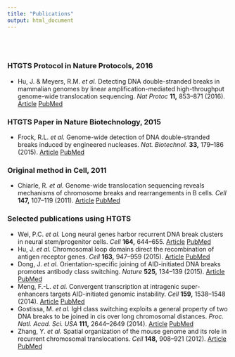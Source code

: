 ```yaml
---
title: "Publications"
output: html_document
---
```


<br>
<br>

### HTGTS Protocol in Nature Protocols, 2016

- Hu, J. & Meyers, R.M. *et al.* Detecting DNA double-stranded breaks in mammalian genomes by linear amplification-mediated high-throughput genome-wide translocation sequencing. *Nat Protoc* **11,** 853–871 (2016). [Article](http://dx.doi.org/10.1038/nprot.2016.043) [PubMed](http://www.ncbi.nlm.nih.gov/pubmed/27031497) 


### HTGTS Paper in Nature Biotechnology, 2015

- Frock, R.L. *et al.* Genome-wide detection of DNA double-stranded breaks induced by engineered nucleases. *Nat. Biotechnol.* **33,** 179–186 (2015). [Article](http://dx.doi.org/10.1038/nbt.3101) [PubMed](http://www.ncbi.nlm.nih.gov/pubmed/25503383)

### Original method in Cell, 2011

- Chiarle, R. *et al.* Genome-wide translocation sequencing reveals mechanisms of chromosome breaks and rearrangements in B cells. *Cell* **147,** 107–119 (2011). [Article]() [PubMed]()

### Selected publications using HTGTS

- Wei, P.C. *et al.* Long neural genes harbor recurrent DNA break clusters in neural stem/progenitor cells. *Cell* **164,** 644–655. [Article]() [PubMed]()
- Hu, J. *et al.* Chromosomal loop domains direct the recombination of antigen receptor genes. *Cell* **163,** 947–959 (2015). [Article]() [PubMed]()
- Dong, J. *et al.* Orientation-specific joining of AID-initiated DNA breaks promotes antibody class switching. *Nature* **525,** 134–139 (2015). [Article]() [PubMed]()
- Meng, F.-L. *et al.* Convergent transcription at intragenic super-enhancers targets AID-initiated genomic instability. *Cell* **159,** 1538–1548 (2014). [Article]() [PubMed]()
- Gostissa, M. *et al.* IgH class switching exploits a general property
of two DNA breaks to be joined in cis over long chromosomal distances. *Proc. Natl. Acad. Sci. USA* **111,** 2644–2649 (2014). [Article]() [PubMed]()
- Zhang, Y. *et al.* Spatial organization of the mouse genome and its role in recurrent chromosomal translocations. *Cell* **148,** 908–921 (2012). [Article]() [PubMed]()
